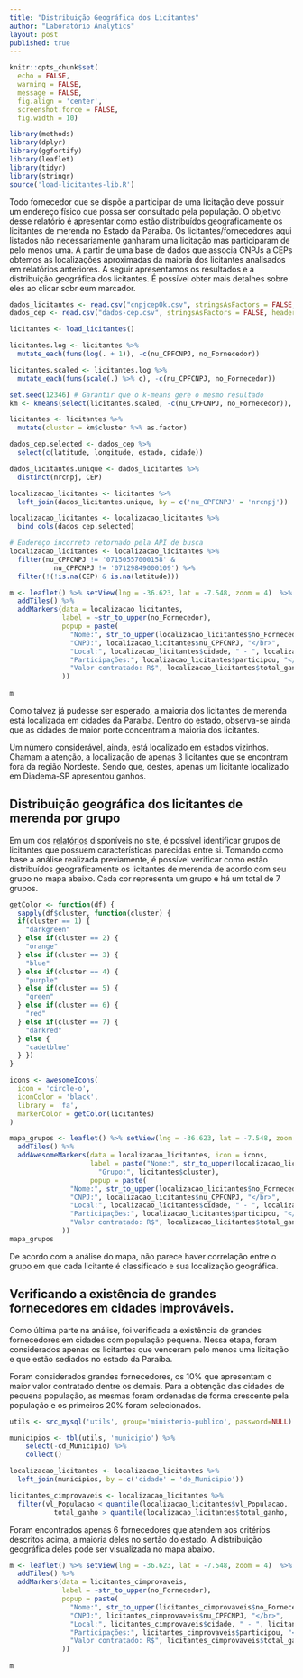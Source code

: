 ```yaml
---
title: "Distribuição Geográfica dos Licitantes"
author: "Laboratório Analytics"
layout: post
published: true
---
```


```r
knitr::opts_chunk$set(
  echo = FALSE,
  warning = FALSE,
  message = FALSE,
  fig.align = 'center',
  screenshot.force = FALSE,
  fig.width = 10)
```

```r
library(methods)
library(dplyr)
library(ggfortify)
library(leaflet)
library(tidyr)
library(stringr)
source('load-licitantes-lib.R')
```

Todo fornecedor que se dispõe a participar de uma licitação deve possuir um endereço físico que possa ser consultado pela população. O objetivo desse relatório é apresentar como estão distribuídos geograficamente os licitantes de merenda no Estado da Paraíba. Os licitantes/fornecedores aqui listados não necessariamente ganharam uma licitação mas participaram de pelo menos uma. A partir de uma base de dados que associa CNPJs a CEPs obtemos as localizações aproximadas da maioria dos licitantes analisados em relatórios anteriores. A seguir apresentamos os resultados e a distribuição geográfica dos licitantes. É possível obter mais detalhes sobre eles ao clicar sobr eum marcador.   

```r
dados_licitantes <- read.csv("cnpjcepOk.csv", stringsAsFactors = FALSE, na.strings = '')
dados_cep <- read.csv("dados-cep.csv", stringsAsFactors = FALSE, header = TRUE, na.strings = '')

licitantes <- load_licitantes()
```

```r
licitantes.log <- licitantes %>%
  mutate_each(funs(log(. + 1)), -c(nu_CPFCNPJ, no_Fornecedor))

licitantes.scaled <- licitantes.log %>%
  mutate_each(funs(scale(.) %>% c), -c(nu_CPFCNPJ, no_Fornecedor))
```

```r
set.seed(12346) # Garantir que o k-means gere o mesmo resultado
km <- kmeans(select(licitantes.scaled, -c(nu_CPFCNPJ, no_Fornecedor)), centers = 7, nstart = 10)

licitantes <- licitantes %>%
  mutate(cluster = km$cluster %>% as.factor)
```

```r
dados_cep.selected <- dados_cep %>%
  select(c(latitude, longitude, estado, cidade))

dados_licitantes.unique <- dados_licitantes %>%
  distinct(nrcnpj, CEP)

localizacao_licitantes <- licitantes %>%
  left_join(dados_licitantes.unique, by = c('nu_CPFCNPJ' = 'nrcnpj'))

localizacao_licitantes <- localizacao_licitantes %>%
  bind_cols(dados_cep.selected)

# Endereço incorreto retornado pela API de busca
localizacao_licitantes <- localizacao_licitantes %>%
  filter(nu_CPFCNPJ != '07150557000158' &
           nu_CPFCNPJ != '07129849000109') %>%
  filter(!(!is.na(CEP) & is.na(latitude)))
```

```r
m <- leaflet() %>% setView(lng = -36.623, lat = -7.548, zoom = 4)  %>% 
  addTiles() %>%
  addMarkers(data = localizacao_licitantes,
             label = ~str_to_upper(no_Fornecedor), 
             popup = paste(
               "Nome:", str_to_upper(localizacao_licitantes$no_Fornecedor), "</br>",
               "CNPJ:", localizacao_licitantes$nu_CPFCNPJ, "</br>",
               "Local:", localizacao_licitantes$cidade, " - ", localizacao_licitantes$estado, "</br>",
               "Participações:", localizacao_licitantes$participou, "</br>",
               "Valor contratado: R$", localizacao_licitantes$total_ganho
             ))
  
m
```

Como talvez já pudesse ser esperado, a maioria dos licitantes de merenda está localizada em cidades da Paraíba. Dentro do estado, observa-se ainda que as cidades de maior porte concentram a maioria dos licitantes.  

Um número considerável, ainda, está localizado em estados vizinhos. Chamam a atenção, a localização de apenas 3 licitantes que se encontram fora da região Nordeste. Sendo que, destes, apenas um licitante localizado em Diadema-SP apresentou ganhos.  

## Distribuição geográfica dos licitantes de merenda por grupo
Em um dos [relatórios](https://analytics-ufcg.github.io/licitacoes-pb//2017/04/licitantes-merenda.html) disponíveis no site, é possível identificar grupos de licitantes que possuem características parecidas entre si. Tomando como base a análise realizada previamente, é possível verificar como estão distribuídos geograficamente os licitantes de merenda de acordo com seu grupo no mapa abaixo. Cada cor representa um grupo e há um total de 7 grupos.

```r
getColor <- function(df) {
  sapply(df$cluster, function(cluster) {
  if(cluster == 1) {
    "darkgreen"
  } else if(cluster == 2) {
    "orange"
  } else if(cluster == 3) {
    "blue"
  } else if(cluster == 4) {
    "purple"
  } else if(cluster == 5) {
    "green"
  } else if(cluster == 6) {
    "red"
  } else if(cluster == 7) {
    "darkred"
  } else {
    "cadetblue"
  } })
}

icons <- awesomeIcons(
  icon = 'circle-o',
  iconColor = 'black',
  library = 'fa',
  markerColor = getColor(licitantes)
)
```

```r
mapa_grupos <- leaflet() %>% setView(lng = -36.623, lat = -7.548, zoom = 4)  %>% 
  addTiles() %>%
  addAwesomeMarkers(data = localizacao_licitantes, icon = icons, 
                    label = paste("Nome:", str_to_upper(localizacao_licitantes$no_Fornecedor), 
                      "Grupo:", licitantes$cluster),
                    popup = paste(
               "Nome:", str_to_upper(localizacao_licitantes$no_Fornecedor), "</br>",
               "CNPJ:", localizacao_licitantes$nu_CPFCNPJ, "</br>",
               "Local:", localizacao_licitantes$cidade, " - ", localizacao_licitantes$estado, "</br>",
               "Participações:", localizacao_licitantes$participou, "</br>",
               "Valor contratado: R$", localizacao_licitantes$total_ganho
             ))
mapa_grupos
```

De acordo com a análise do mapa, não parece haver correlação entre o grupo em que cada licitante é classificado e sua localização geográfica.

## Verificando a existência de grandes fornecedores em cidades improváveis.
Como última parte na análise, foi verificada a existência de grandes fornecedores em cidades com população pequena. Nessa etapa, foram considerados apenas os licitantes que venceram pelo menos uma licitação e que estão sediados no estado da Paraíba.

Foram considerados grandes fornecedores, os 10% que apresentam o maior valor contratado dentre os demais. Para a obtenção das cidades de pequena população, as mesmas foram ordenadas de forma crescente pela população e os primeiros 20% foram selecionados.  

```r
utils <- src_mysql('utils', group='ministerio-publico', password=NULL)

municipios <- tbl(utils, 'municipio') %>%
    select(-cd_Municipio) %>%
    collect()

localizacao_licitantes <- localizacao_licitantes %>%
  left_join(municipios, by = c('cidade' = 'de_Municipio'))

licitantes_cimprovaveis <- localizacao_licitantes %>%
  filter(vl_Populacao < quantile(localizacao_licitantes$vl_Populacao, .2, na.rm = TRUE) &
           total_ganho > quantile(localizacao_licitantes$total_ganho, .9))
```

Foram encontrados apenas 6 fornecedores que atendem aos critérios descritos acima, a maioria deles no sertão do estado. A distribuição geográfica deles pode ser visualizada no mapa abaixo.  

```r
m <- leaflet() %>% setView(lng = -36.623, lat = -7.548, zoom = 4)  %>% 
  addTiles() %>%
  addMarkers(data = licitantes_cimprovaveis,
             label = ~str_to_upper(no_Fornecedor), 
             popup = paste(
               "Nome:", str_to_upper(licitantes_cimprovaveis$no_Fornecedor), "</br>",
               "CNPJ:", licitantes_cimprovaveis$nu_CPFCNPJ, "</br>",
               "Local:", licitantes_cimprovaveis$cidade, " - ", licitantes_cimprovaveis$estado, "</br>",
               "Participações:", licitantes_cimprovaveis$participou, "</br>",
               "Valor contratado: R$", licitantes_cimprovaveis$total_ganho
             ))
  
m
```



